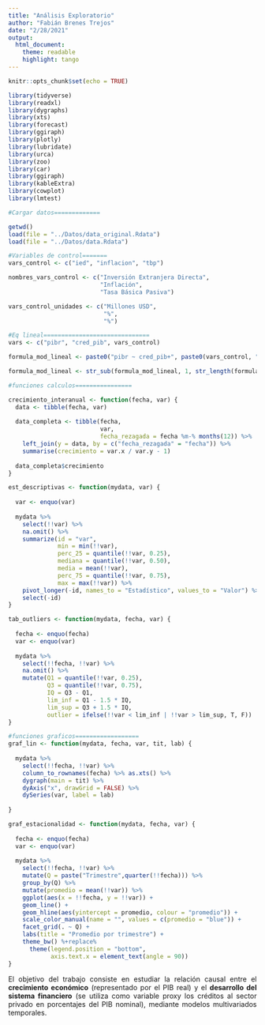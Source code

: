 ```yaml
---
title: "Análisis Exploratorio"
author: "Fabián Brenes Trejos"
date: "2/28/2021"
output: 
  html_document:
    theme: readable
    highlight: tango
---
```

<style>
body {
text-align: justify}
</style>

```r
knitr::opts_chunk$set(echo = TRUE)

library(tidyverse)
library(readxl)
library(dygraphs)
library(xts)
library(forecast)
library(ggiraph)
library(plotly)
library(lubridate)
library(urca)
library(zoo)
library(car)
library(ggiraph)
library(kableExtra)
library(cowplot)
library(lmtest)

#Cargar datos=============

getwd()
load(file = "../Datos/data_original.Rdata")
load(file = "../Datos/data.Rdata")

#Variables de control=======
vars_control <- c("ied", "inflacion", "tbp")

nombres_vars_control <- c("Inversión Extranjera Directa",
                          "Inflación",
                          "Tasa Básica Pasiva")

vars_control_unidades <- c("Millones USD",
                           "%",
                           "%")

#Eq lineal==============================
vars <- c("pibr", "cred_pib", vars_control)

formula_mod_lineal <- paste0("pibr ~ cred_pib+", paste0(vars_control, "+", collapse = "")) 

formula_mod_lineal <- str_sub(formula_mod_lineal, 1, str_length(formula_mod_lineal) - 1)

```

```r

#funciones calculos================

crecimiento_interanual <- function(fecha, var) {
  data <- tibble(fecha, var)
  
  data_completa <- tibble(fecha,
                          var,
                          fecha_rezagada = fecha %m-% months(12)) %>%
    left_join(y = data, by = c("fecha_rezagada" = "fecha")) %>% 
    summarise(crecimiento = var.x / var.y - 1)
  
  data_completa$crecimiento
}

est_descriptivas <- function(mydata, var) {
  
  var <- enquo(var)
  
  mydata %>% 
    select(!!var) %>% 
    na.omit() %>% 
    summarize(id = "var", 
              min = min(!!var),
              perc_25 = quantile(!!var, 0.25), 
              mediana = quantile(!!var, 0.50),
              media = mean(!!var),
              perc_75 = quantile(!!var, 0.75),
              max = max(!!var)) %>% 
    pivot_longer(-id, names_to = "Estadístico", values_to = "Valor") %>% 
    select(-id)
}

tab_outliers <- function(mydata, fecha, var) {
  
  fecha <- enquo(fecha)
  var <- enquo(var)
  
  mydata %>% 
    select(!!fecha, !!var) %>% 
    na.omit() %>% 
    mutate(Q1 = quantile(!!var, 0.25), 
           Q3 = quantile(!!var, 0.75), 
           IQ = Q3 - Q1, 
           lim_inf = Q1 - 1.5 * IQ, 
           lim_sup = Q3 + 1.5 * IQ, 
           outlier = ifelse(!!var < lim_inf | !!var > lim_sup, T, F)) 
}

#funciones graficos==================
graf_lin <- function(mydata, fecha, var, tit, lab) {
  
  mydata %>% 
    select(!!fecha, !!var) %>% 
    column_to_rownames(fecha) %>% as.xts() %>% 
    dygraph(main = tit) %>% 
    dyAxis("x", drawGrid = FALSE) %>% 
    dySeries(var, label = lab) 
  
}

graf_estacionalidad <- function(mydata, fecha, var) {
  
  fecha <- enquo(fecha)
  var <- enquo(var)
  
  mydata %>% 
    select(!!fecha, !!var) %>%
    mutate(Q = paste("Trimestre",quarter(!!fecha))) %>% 
    group_by(Q) %>% 
    mutate(promedio = mean(!!var)) %>%
    ggplot(aes(x = !!fecha, y = !!var)) + 
    geom_line() + 
    geom_hline(aes(yintercept = promedio, colour = "promedio")) +
    scale_color_manual(name = "", values = c(promedio = "blue")) +
    facet_grid(. ~ Q) +
    labs(title = "Promedio por trimestre") +
    theme_bw() %+replace%
      theme(legend.position = "bottom",
            axis.text.x = element_text(angle = 90))
}

```

El objetivo del trabajo consiste en estudiar la relación causal entre el **crecimiento económico** (representado por el PIB real) y el **desarrollo del sistema financiero** (se utiliza como variable proxy los créditos al sector privado en porcentajes del PIB nominal), mediante modelos multivariados temporales.

